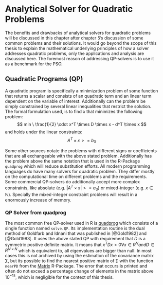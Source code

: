 # Analytical Solver for Quadratic Problems
The benefits and drawbacks of analytical solvers for quadratic problems will be discussed in this chapter after chapter 5's discussion of some common problems and their solutions. It would go beyond the scope of this thesis to explain the mathematical underlying principles of how a solver addresses quadratic problems, only the applications and analysis are discussed here. The foremost reason of addressing  QP-solvers is to use it as a benchmark for the PSO.

## Quadratic Programs (QP)
A quadratic program is specifically a minimization problem of some function that returns a scalar and consists of an quadratic term and an linear term dependent on the variable of interest. Additionally can the problem be simply constrained by several linear inequalities that restrict the solution. The formal formulation used, is to find $x$ that minimizes the following problem:
$$
  min \ \frac{1}{2} \cdot x^T \times D \times x - d^T \times x 
$$
and holds under the linear constraints:
$$
  A^T \times x >= b_0
$$

Some other sources notate the problems with different signs or coefficients that are all exchangeable with the above stated problem. Additionally has the problem above the same notation that is used in the R-Package `quadprog` which will reduce substitution efforts. All modern programming languages do have many solvers for quadratic problem. They differ mostly on the computational time on different problems and the requirements. Some commercial QP-solvers do additionally accept more complex constraints, like absolute (e.g. $|A^T \times x| >= a_0$) or mixed-integer (e.g. $x \in \mathbb{N}$). Specially the mixed-integer constraint problems will result in a enormously increase of memory.

### QP Solver from quadprog
The most common free QP-solver used in R is [quadprog](https://cran.r-project.org/web/packages/quadprog/quadprog.pdf) which consists of a single function named `solve.QP`. Its implementation routine is the dual method of Goldfarb and Idnani that was published in [@GoId1982] and [@GoId1983]. It uses the above stated QP with requirement that $D$ is a symmetric positive definite matrix. It means that $x^T D x > 0 \forall x \in R^N and D\in R^{N \times N}$ which is equivalent to, all eigenvalues are bigger than null. In most cases this is not archived by using the estimation of the covariance matrix $\sum$, but its possible to find the nearest positive matrix of $\sum$ with the function `nearPD` from the [Matrix](https://cran.r-project.org/web/packages/Matrix/Matrix.pdf) R-Package. The error that occurs is printed and often do not exceed a percentage change of elements in the matrix above $10^{-15}$, which is negligible for the context of this thesis. 






